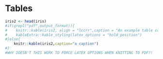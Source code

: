 # Tables


<!-- Add a new code chunk for each table you want to add. 
Give each chunk a convenient generic name so you can easily call it from the text. 
Tweak styling if necessary. These tables won't work in the Word/docx outputs but functionality for that option would be great to add if someone knows how -->

```r

iris2 <- head(iris)
#if(grepl("pdf",output_format)){
#    knitr::kable(iris2, align = "lccrr",caption = "An example table caption.") %>% 
#    kableExtra::kable_styling(latex_options = "hold_position")
#}else{
    knitr::kable(iris2,caption="a caption")
#}
#WHY DOESN'T THIS WORK TO FORCE LATEX OPTIONS WHEN KNITTING TO PDF?!
```

<!-- You may or may not want to duplicate the \newpage line after every table (to force each table to its own page)-->

\newpage